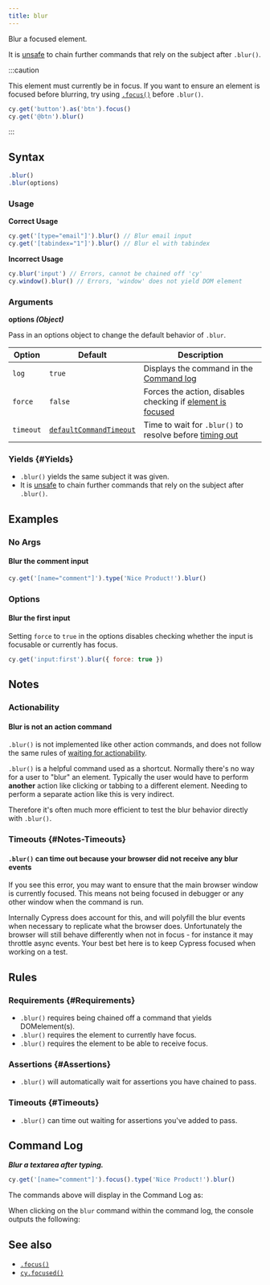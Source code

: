 ```yaml
---
title: blur
---
```


Blur a focused element.

It is [unsafe](/app/core-concepts/retry-ability#Only-queries-are-retried) to
chain further commands that rely on the subject after `.blur()`.

:::caution

This element must currently be in focus. If you want to ensure an element is
focused before blurring, try using [`.focus()`](/api/commands/focus) before
`.blur()`.

```javascript
cy.get('button').as('btn').focus()
cy.get('@btn').blur()
```

:::

## Syntax

```javascript
.blur()
.blur(options)
```

### Usage

<Icon name="check-circle" color="green" /> **Correct Usage**

```javascript
cy.get('[type="email"]').blur() // Blur email input
cy.get('[tabindex="1"]').blur() // Blur el with tabindex
```

<Icon name="exclamation-triangle" color="red" /> **Incorrect Usage**

```javascript
cy.blur('input') // Errors, cannot be chained off 'cy'
cy.window().blur() // Errors, 'window' does not yield DOM element
```

### Arguments

<Icon name="angle-right" /> **options _(Object)_**

Pass in an options object to change the default behavior of `.blur`.

| Option    | Default                                                           | Description                                                                         |
| --------- | ----------------------------------------------------------------- | ----------------------------------------------------------------------------------- |
| `log`     | `true`                                                            | Displays the command in the [Command log](/app/core-concepts/open-mode#Command-Log) |
| `force`   | `false`                                                           | Forces the action, disables checking if [element is focused](#Requirements)         |
| `timeout` | [`defaultCommandTimeout`](/app/references/configuration#Timeouts) | Time to wait for `.blur()` to resolve before [timing out](#Timeouts)                |

### Yields [<Icon name="question-circle"/>](/app/core-concepts/introduction-to-cypress#Subject-Management) {#Yields}

- `.blur()` yields the same subject it was given.
- It is [unsafe](/app/core-concepts/retry-ability#Only-queries-are-retried)
  to chain further commands that rely on the subject after `.blur()`.

## Examples

### No Args

#### Blur the comment input

```javascript
cy.get('[name="comment"]').type('Nice Product!').blur()
```

### Options

#### Blur the first input

Setting `force` to `true` in the options disables checking whether the input is
focusable or currently has focus.

```javascript
cy.get('input:first').blur({ force: true })
```

## Notes

### Actionability

#### Blur is not an action command

`.blur()` is not implemented like other action commands, and does not follow the
same rules of
[waiting for actionability](/app/core-concepts/interacting-with-elements).

`.blur()` is a helpful command used as a shortcut. Normally there's no way for a
user to "blur" an element. Typically the user would have to perform **another**
action like clicking or tabbing to a different element. Needing to perform a
separate action like this is very indirect.

Therefore it's often much more efficient to test the blur behavior directly with
`.blur()`.

### Timeouts {#Notes-Timeouts}

#### `.blur()` can time out because your browser did not receive any blur events

If you see this error, you may want to ensure that the main browser window is
currently focused. This means not being focused in debugger or any other window
when the command is run.

Internally Cypress does account for this, and will polyfill the blur events when
necessary to replicate what the browser does. Unfortunately the browser will
still behave differently when not in focus - for instance it may throttle async
events. Your best bet here is to keep Cypress focused when working on a test.

## Rules

### Requirements [<Icon name="question-circle"/>](/app/core-concepts/introduction-to-cypress#Chains-of-Commands) {#Requirements}

- `.blur()` requires being chained off a command that yields DOMelement(s).
- `.blur()` requires the element to currently have focus.
- `.blur()` requires the element to be able to receive focus.

### Assertions [<Icon name="question-circle"/>](/app/core-concepts/introduction-to-cypress#Assertions) {#Assertions}

- `.blur()` will automatically wait for assertions you have chained to pass.

### Timeouts [<Icon name="question-circle"/>](/app/core-concepts/introduction-to-cypress#Timeouts) {#Timeouts}

- `.blur()` can time out waiting for assertions you've added to pass.

## Command Log

**_Blur a textarea after typing._**

```javascript
cy.get('[name="comment"]').focus().type('Nice Product!').blur()
```

The commands above will display in the Command Log as:

<DocsImage
  src="/img/api/blur/blur-input-command-log.png"
  alt="command log for blur"
/>

When clicking on the `blur` command within the command log, the console outputs
the following:

<DocsImage
  src="/img/api/blur/console-showing-blur-command.png"
  alt="console.log for blur"
/>

## See also

- [`.focus()`](/api/commands/focus)
- [`cy.focused()`](/api/commands/focused)
